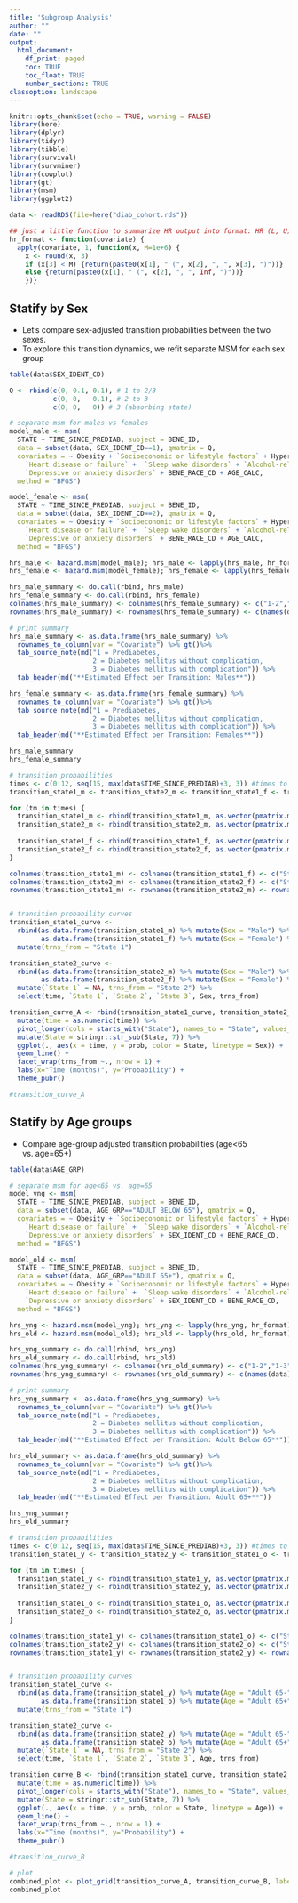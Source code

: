 ```yaml
---
title: 'Subgroup Analysis'
author: ""
date: ""
output:
  html_document:
    df_print: paged
    toc: TRUE
    toc_float: TRUE
    number_sections: TRUE
classoption: landscape
---
```



```r
knitr::opts_chunk$set(echo = TRUE, warning = FALSE)
library(here)
library(dplyr)
library(tidyr)
library(tibble)
library(survival)
library(survminer)
library(cowplot)
library(gt)
library(msm)
library(ggplot2)

data <- readRDS(file=here("diab_cohort.rds"))

## just a little function to summarize HR output into format: HR (L, U)
hr_format <- function(covariate) {
  apply(covariate, 1, function(x, M=1e+6) {
    x <- round(x, 3)
    if (x[3] < M) {return(paste0(x[1], " (", x[2], ", ", x[3], ")"))}
    else {return(paste0(x[1], " (", x[2], ", ", Inf, ")"))}
    })}
```



## Statify by Sex
* Let's compare sex-adjusted transition probabilities between the two sexes.
* To explore this transition dynamics, we refit separate MSM for each sex group

```r
table(data$SEX_IDENT_CD)
```


```r
Q <- rbind(c(0, 0.1, 0.1), # 1 to 2/3
           c(0, 0,   0.1), # 2 to 3
           c(0, 0,   0)) # 3 (absorbing state)

# separate msm for males vs females
model_male <- msm(
  STATE ~ TIME_SINCE_PREDIAB, subject = BENE_ID,
  data = subset(data, SEX_IDENT_CD==1), qmatrix = Q,
  covariates = ~ Obesity + `Socioeconomic or lifestyle factors` + Hypertension +
    `Heart disease or failure` +  `Sleep wake disorders` + `Alcohol-related disorders` +
    `Depressive or anxiety disorders` + BENE_RACE_CD + AGE_CALC,
  method = "BFGS")

model_female <- msm(
  STATE ~ TIME_SINCE_PREDIAB, subject = BENE_ID,
  data = subset(data, SEX_IDENT_CD==2), qmatrix = Q,
  covariates = ~ Obesity + `Socioeconomic or lifestyle factors` + Hypertension +
    `Heart disease or failure` +  `Sleep wake disorders` + `Alcohol-related disorders` +
    `Depressive or anxiety disorders` + BENE_RACE_CD + AGE_CALC,
  method = "BFGS")

hrs_male <- hazard.msm(model_male); hrs_male <- lapply(hrs_male, hr_format)
hrs_female <- hazard.msm(model_female); hrs_female <- lapply(hrs_female, hr_format)

hrs_male_summary <- do.call(rbind, hrs_male)
hrs_female_summary <- do.call(rbind, hrs_female)
colnames(hrs_male_summary) <- colnames(hrs_female_summary) <- c("1-2","1-3","2-3")
rownames(hrs_male_summary) <- rownames(hrs_female_summary) <- c(names(data)[4:10], "Race", "Age (years)")

# print summary
hrs_male_summary <- as.data.frame(hrs_male_summary) %>%
  rownames_to_column(var = "Covariate") %>% gt()%>%
  tab_source_note(md("1 = Prediabetes, 
                     2 = Diabetes mellitus without complication,
                     3 = Diabetes mellitus with complication")) %>%
  tab_header(md("**Estimated Effect per Transition: Males**"))

hrs_female_summary <- as.data.frame(hrs_female_summary) %>%
  rownames_to_column(var = "Covariate") %>% gt()%>%
  tab_source_note(md("1 = Prediabetes, 
                     2 = Diabetes mellitus without complication,
                     3 = Diabetes mellitus with complication")) %>%
  tab_header(md("**Estimated Effect per Transition: Females**"))

hrs_male_summary
hrs_female_summary
```



```r
# transition probabilities
times <- c(0:12, seq(15, max(data$TIME_SINCE_PREDIAB)+3, 3)) #times to compute probs for...
transition_state1_m <- transition_state2_m <- transition_state1_f <- transition_state2_f <- c()

for (tm in times) {
  transition_state1_m <- rbind(transition_state1_m, as.vector(pmatrix.msm(model_male, t = tm)[1,]))
  transition_state2_m <- rbind(transition_state2_m, as.vector(pmatrix.msm(model_male, t = tm)[2,2:3]))
  
  transition_state1_f <- rbind(transition_state1_f, as.vector(pmatrix.msm(model_female, t = tm)[1,]))
  transition_state2_f <- rbind(transition_state2_f, as.vector(pmatrix.msm(model_female, t = tm)[2,2:3]))
}

colnames(transition_state1_m) <- colnames(transition_state1_f) <- c("State 1","State 2","State 3")
colnames(transition_state2_m) <- colnames(transition_state2_f) <- c("State 2","State 3")
rownames(transition_state1_m) <- rownames(transition_state2_m) <- rownames(transition_state1_f) <- rownames(transition_state2_f) <- times


# transition probability curves
transition_state1_curve <- 
  rbind(as.data.frame(transition_state1_m) %>% mutate(Sex = "Male") %>% rownames_to_column(var = "time"),
        as.data.frame(transition_state1_f) %>% mutate(Sex = "Female") %>% rownames_to_column(var = "time")) %>%
  mutate(trns_from = "State 1")

transition_state2_curve <- 
  rbind(as.data.frame(transition_state2_m) %>% mutate(Sex = "Male") %>% rownames_to_column(var = "time"),
        as.data.frame(transition_state2_f) %>% mutate(Sex = "Female") %>% rownames_to_column(var = "time")) %>%
  mutate(`State 1` = NA, trns_from = "State 2") %>%
  select(time, `State 1`, `State 2`, `State 3`, Sex, trns_from) 

transition_curve_A <- rbind(transition_state1_curve, transition_state2_curve) %>%
  mutate(time = as.numeric(time)) %>%
  pivot_longer(cols = starts_with("State"), names_to = "State", values_to = "prob") %>%
  mutate(State = stringr::str_sub(State, 7)) %>%
  ggplot(., aes(x = time, y = prob, color = State, linetype = Sex)) +
  geom_line() +
  facet_wrap(trns_from ~., nrow = 1) +
  labs(x="Time (months)", y="Probability") +
  theme_pubr()

#transition_curve_A
```



## Statify by Age groups
* Compare age-group adjusted transition probabilities (age<65 vs. age=65+)

```r
table(data$AGE_GRP)
```


```r
# separate msm for age<65 vs. age=65
model_yng <- msm(
  STATE ~ TIME_SINCE_PREDIAB, subject = BENE_ID,
  data = subset(data, AGE_GRP=="ADULT BELOW 65"), qmatrix = Q,
  covariates = ~ Obesity + `Socioeconomic or lifestyle factors` + Hypertension +
    `Heart disease or failure` +  `Sleep wake disorders` + `Alcohol-related disorders` +
    `Depressive or anxiety disorders` + SEX_IDENT_CD + BENE_RACE_CD,
  method = "BFGS")

model_old <- msm(
  STATE ~ TIME_SINCE_PREDIAB, subject = BENE_ID,
  data = subset(data, AGE_GRP=="ADULT 65+"), qmatrix = Q,
  covariates = ~ Obesity + `Socioeconomic or lifestyle factors` + Hypertension +
    `Heart disease or failure` +  `Sleep wake disorders` + `Alcohol-related disorders` +
    `Depressive or anxiety disorders` + SEX_IDENT_CD + BENE_RACE_CD,
  method = "BFGS")

hrs_yng <- hazard.msm(model_yng); hrs_yng <- lapply(hrs_yng, hr_format)
hrs_old <- hazard.msm(model_old); hrs_old <- lapply(hrs_old, hr_format)

hrs_yng_summary <- do.call(rbind, hrs_yng)
hrs_old_summary <- do.call(rbind, hrs_old)
colnames(hrs_yng_summary) <- colnames(hrs_old_summary) <- c("1-2","1-3","2-3")
rownames(hrs_yng_summary) <- rownames(hrs_old_summary) <- c(names(data)[4:10], "Sex", "Race")

# print summary
hrs_yng_summary <- as.data.frame(hrs_yng_summary) %>%
  rownames_to_column(var = "Covariate") %>% gt()%>%
  tab_source_note(md("1 = Prediabetes, 
                     2 = Diabetes mellitus without complication,
                     3 = Diabetes mellitus with complication")) %>%
  tab_header(md("**Estimated Effect per Transition: Adult Below 65**"))

hrs_old_summary <- as.data.frame(hrs_old_summary) %>%
  rownames_to_column(var = "Covariate") %>% gt()%>%
  tab_source_note(md("1 = Prediabetes, 
                     2 = Diabetes mellitus without complication,
                     3 = Diabetes mellitus with complication")) %>%
  tab_header(md("**Estimated Effect per Transition: Adult 65+**"))

hrs_yng_summary
hrs_old_summary
```



```r
# transition probabilities
times <- c(0:12, seq(15, max(data$TIME_SINCE_PREDIAB)+3, 3)) #times to compute probs for...
transition_state1_y <- transition_state2_y <- transition_state1_o <- transition_state2_o <- c()

for (tm in times) {
  transition_state1_y <- rbind(transition_state1_y, as.vector(pmatrix.msm(model_yng, t = tm)[1,]))
  transition_state2_y <- rbind(transition_state2_y, as.vector(pmatrix.msm(model_yng, t = tm)[2,2:3]))
  
  transition_state1_o <- rbind(transition_state1_o, as.vector(pmatrix.msm(model_old, t = tm)[1,]))
  transition_state2_o <- rbind(transition_state2_o, as.vector(pmatrix.msm(model_old, t = tm)[2,2:3]))
}

colnames(transition_state1_y) <- colnames(transition_state1_o) <- c("State 1","State 2","State 3")
colnames(transition_state2_y) <- colnames(transition_state2_o) <- c("State 2","State 3")
rownames(transition_state1_y) <- rownames(transition_state2_y) <- rownames(transition_state1_o) <- rownames(transition_state2_o) <- times


# transition probability curves
transition_state1_curve <- 
  rbind(as.data.frame(transition_state1_y) %>% mutate(Age = "Adult 65-") %>% rownames_to_column(var = "time"),
        as.data.frame(transition_state1_o) %>% mutate(Age = "Adult 65+") %>% rownames_to_column(var = "time")) %>%
  mutate(trns_from = "State 1")

transition_state2_curve <- 
  rbind(as.data.frame(transition_state2_y) %>% mutate(Age = "Adult 65-") %>% rownames_to_column(var = "time"),
        as.data.frame(transition_state2_o) %>% mutate(Age = "Adult 65+") %>% rownames_to_column(var = "time")) %>%
  mutate(`State 1` = NA, trns_from = "State 2") %>%
  select(time, `State 1`, `State 2`, `State 3`, Age, trns_from) 

transition_curve_B <- rbind(transition_state1_curve, transition_state2_curve) %>%
  mutate(time = as.numeric(time)) %>%
  pivot_longer(cols = starts_with("State"), names_to = "State", values_to = "prob") %>%
  mutate(State = stringr::str_sub(State, 7)) %>%
  ggplot(., aes(x = time, y = prob, color = State, linetype = Age)) +
  geom_line() +
  facet_wrap(trns_from ~., nrow = 1) +
  labs(x="Time (months)", y="Probability") +
  theme_pubr()

#transition_curve_B
```



```r
# plot
combined_plot <- plot_grid(transition_curve_A, transition_curve_B, labels = c("A", "B"), ncol = 1)
combined_plot
```



